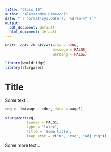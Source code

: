```yaml
---
title: "Class 10"
author: "Alessandro Bramucci"
date: "`r format(Sys.Date(), '%d-%m-%Y')`"
output:
  pdf_document: default
  html_document: default
---
```


```r
knitr::opts_chunk$set(echo = TRUE,
                      message = FALSE,
                      warning = FALSE)

library(wooldridge)
library(stargazer)

```

# Title

Some text...

```r
reg <- lm(wage ~ educ, data = wage1)
```

```r
stargazer(reg,
          header = FALSE,
          type = 'latex',
          title = 'Some title',
          keep.stat = c("N", "rsq", "adj.rsq"))
```

Some more text...

